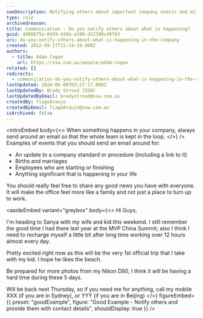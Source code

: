 ```yaml
---
seoDescription: Notifying others about important company events and milestones can foster a sense of community and keep everyone informed. By sharing updates, achievements, and personal news, you can make the office feel more like a family and not just a place to work.
type: rule
archivedreason:
title: Communication - Do you notify others about what is happening?
guid: 4088875a-0d59-430a-a198-d22390c49743
uri: do-you-notify-others-about-what-is-happening-in-the-company
created: 2012-09-27T15:24:19.000Z
authors:
  - title: Adam Cogan
    url: https://ssw.com.au/people/adam-cogan
related: []
redirects:
  - communication-do-you-notify-others-about-what-is-happening-in-the-company
lastUpdated: 2024-06-08T03:27:17.000Z
lastUpdatedBy: Brady Stroud [SSW]
lastUpdatedByEmail: bradystroud@ssw.com.au
createdBy: TiagoAraujo
createdByEmail: TiagoAraujo@ssw.com.au
isArchived: false
---
```


<introEmbed
  body={<>
When something happens in your company, always send around an email so that the whole team is kept in the loop.
  </>}
/>
Examples of events that you should send an email around for:

- An update to a company standard or procedure (including a link to it)
- Births and marriages
- Employees who are starting or finishing
- Anything significant that is happening in your life

You should really feel free to share any good news you have with everyone. It will make the office feel more like a family and not just a place to turn up to work.


<asideEmbed
  variant="greybox"
  body={<>
    Hi Guys,

I'm heading to Sanya with my wife and kid this weekend. I still remember the good time I had there last year at the MVP China Summit; also I think I need to recharge myself a little bit after long time working over 12 hours almost every day.

Pretty excited right now as this will be the very 1st official trip that I take with my kid. I hope he likes the beach.

Be prepared for more photos from my Nikon D80, I think it will be having a hard time during these 5 days.

Will be back next Thursday, so if you need me for anything, call my mobile XXX (if you are in Sydney), or YYY (if you are in Beijing)
  </>}
  figureEmbed={{
    preset: "goodExample",
    figure: "Good Example - Notify others and provide them with contact details",
    shouldDisplay: true
  }}
/>
